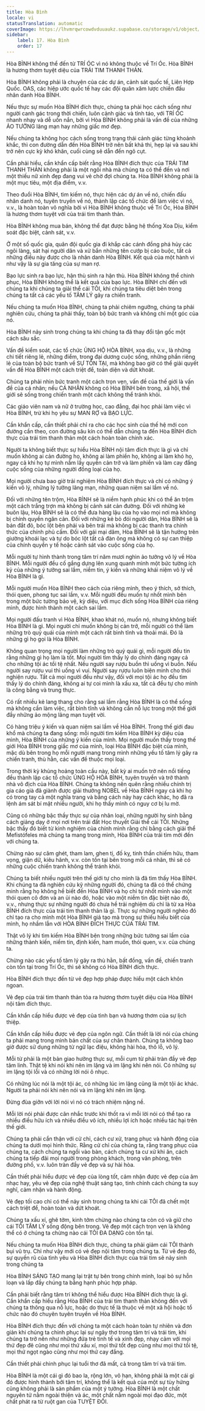 ```yaml
---
title: Hòa Bình
locale: vi
statusTranslation: automatic
coverImage: https://lhvmrqwrcowdvduuaukz.supabase.co/storage/v1/object/public/strapi-uploads/small_cover-educacion-fundamental.webp-2d51a7828a2b1309555be27f7e2a61a0.webp
sidebar:
    label: 17. Hòa Bình
    order: 17
---
```

Hòa BÌNH không thể đến từ TRÍ ÓC vì nó không thuộc về Trí Óc. Hòa BÌNH là hương thơm tuyệt diệu của TRÁI TIM THANH THẢN.

Hòa BÌNH không phải là chuyện của các dự án, cảnh sát quốc tế, Liên Hợp Quốc. OAS, các hiệp ước quốc tế hay các đội quân xâm lược chiến đấu nhân danh Hòa BÌNH.

Nếu thực sự muốn Hòa BÌNH đích thực, chúng ta phải học cách sống như người canh gác trong thời chiến, luôn cảnh giác và tỉnh táo, với TRÍ ÓC nhanh nhạy và dễ uốn nắn, bởi vì Hòa BÌNH không phải là vấn đề của những ẢO TƯỞNG lãng mạn hay những giấc mơ đẹp.

Nếu chúng ta không học cách sống trong trạng thái cảnh giác từng khoảnh khắc, thì con đường dẫn đến Hòa BÌNH trở nên bất khả thi, hẹp lại và sau khi trở nên cực kỳ khó khăn, cuối cùng sẽ dẫn đến ngõ cụt.

Cần phải hiểu, cần khẩn cấp biết rằng Hòa BÌNH đích thực của TRÁI TIM THANH THẢN không phải là một ngôi nhà mà chúng ta có thể đến và nơi một thiếu nữ xinh đẹp đang vui vẻ chờ đợi chúng ta. Hòa BÌNH không phải là một mục tiêu, một địa điểm, v.v.

Theo đuổi Hòa BÌNH, tìm kiếm nó, thực hiện các dự án về nó, chiến đấu nhân danh nó, tuyên truyền về nó, thành lập các tổ chức để làm việc vì nó, v.v., là hoàn toàn vô nghĩa bởi vì Hòa BÌNH không thuộc về Trí Óc, Hòa BÌNH là hương thơm tuyệt vời của trái tim thanh thản.

Hòa BÌNH không mua bán, không thể đạt được bằng hệ thống Xoa Dịu, kiểm soát đặc biệt, cảnh sát, v.v.

Ở một số quốc gia, quân đội quốc gia đi khắp các cánh đồng phá hủy các ngôi làng, sát hại người dân và xử bắn những tên cướp bị cáo buộc, tất cả những điều này được cho là nhân danh Hòa BÌNH. Kết quả của một hành vi như vậy là sự gia tăng của sự man rợ.

Bạo lực sinh ra bạo lực, hận thù sinh ra hận thù. Hòa BÌNH không thể chinh phục, Hòa BÌNH không thể là kết quả của bạo lực. Hòa BÌNH chỉ đến với chúng ta khi chúng ta giải thể cái TÔI, khi chúng ta tiêu diệt bên trong chúng ta tất cả các yếu tố TÂM LÝ gây ra chiến tranh.

Nếu chúng ta muốn Hòa BÌNH, chúng ta phải chiêm ngưỡng, chúng ta phải nghiên cứu, chúng ta phải thấy, toàn bộ bức tranh và không chỉ một góc của nó.

Hòa BÌNH nảy sinh trong chúng ta khi chúng ta đã thay đổi tận gốc một cách sâu sắc.

Vấn đề kiểm soát, các tổ chức ỦNG HỘ HÒA BÌNH, xoa dịu, v.v., là những chi tiết riêng lẻ, những điểm, trong đại dương cuộc sống, những phần riêng lẻ của toàn bộ bức tranh về SỰ TỒN TẠI, mà không bao giờ có thể giải quyết vấn đề Hòa BÌNH một cách triệt để, toàn diện và dứt khoát.

Chúng ta phải nhìn bức tranh một cách trọn vẹn, vấn đề của thế giới là vấn đề của cá nhân; nếu CÁ NHÂN không có Hòa BÌNH bên trong, xã hội, thế giới sẽ sống trong chiến tranh một cách không thể tránh khỏi.

Các giáo viên nam và nữ ở trường học, cao đẳng, đại học phải làm việc vì Hòa BÌNH, trừ khi họ yêu sự MAN RỢ và BẠO LỰC.

Cần khẩn cấp, cần thiết phải chỉ ra cho các học sinh của thế hệ mới con đường cần theo, con đường sâu kín có thể dẫn chúng ta đến Hòa BÌNH đích thực của trái tim thanh thản một cách hoàn toàn chính xác.

Người ta không biết thực sự hiểu Hòa BÌNH nội tâm đích thực là gì và chỉ muốn không ai cản đường họ, không ai làm phiền họ, không ai làm khó họ, ngay cả khi họ tự mình nắm lấy quyền cản trở và làm phiền và làm cay đắng cuộc sống của những người đồng loại của họ.

Mọi người chưa bao giờ trải nghiệm Hòa BÌNH đích thực và chỉ có những ý kiến ​​vô lý, những lý tưởng lãng mạn, những quan niệm sai lầm về nó.

Đối với những tên trộm, Hòa BÌNH sẽ là niềm hạnh phúc khi có thể ăn trộm một cách trắng trợn mà không bị cảnh sát cản đường. Đối với những kẻ buôn lậu, Hòa BÌNH sẽ là có thể đưa hàng lậu của họ vào mọi nơi mà không bị chính quyền ngăn cản. Đối với những kẻ bỏ đói người dân, Hòa BÌNH sẽ là bán đắt đỏ, bóc lột bên phải và bên trái mà không bị các thanh tra chính thức của chính phủ cấm. Đối với gái mại dâm, Hòa BÌNH sẽ là tận hưởng trên giường khoái lạc và tự do bóc lột tất cả đàn ông mà không có sự can thiệp của chính quyền y tế hoặc cảnh sát vào cuộc sống của họ.

Mỗi người tự hình thành trong tâm trí năm mươi nghìn ảo tưởng vô lý về Hòa BÌNH. Mỗi người đều cố gắng dựng lên xung quanh mình một bức tường ích kỷ của những ý tưởng sai lầm, niềm tin, ý kiến ​​và những khái niệm vô lý về Hòa BÌNH là gì.

Mỗi người muốn Hòa BÌNH theo cách của riêng mình, theo ý thích, sở thích, thói quen, phong tục sai lầm, v.v. Mỗi người đều muốn tự nhốt mình bên trong một bức tường bảo vệ, kỳ diệu, với mục đích sống Hòa BÌNH của riêng mình, được hình thành một cách sai lầm.

Mọi người đấu tranh vì Hòa BÌNH, khao khát nó, muốn nó, nhưng không biết Hòa BÌNH là gì. Mọi người chỉ muốn không bị cản trở, mỗi người có thể làm những trò quỷ quái của mình một cách rất bình tĩnh và thoải mái. Đó là những gì họ gọi là Hòa BÌNH.

Không quan trọng mọi người làm những trò quỷ quái gì, mỗi người đều tin rằng những gì họ làm là tốt. Mọi người tìm thấy lý do chính đáng ngay cả cho những tội ác tồi tệ nhất. Nếu người say rượu buồn thì uống vì buồn. Nếu người say rượu vui thì uống vì vui. Người say rượu luôn biện minh cho thói nghiện rượu. Tất cả mọi người đều như vậy, đối với mọi tội ác họ đều tìm thấy lý do chính đáng, không ai tự coi mình là xấu xa, tất cả đều tự cho mình là công bằng và trung thực.

Có rất nhiều kẻ lang thang cho rằng sai lầm rằng Hòa BÌNH là có thể sống mà không cần làm việc, rất bình tĩnh và không cần nỗ lực trong một thế giới đầy những ảo mộng lãng mạn tuyệt vời.

Có hàng triệu ý kiến ​​và quan niệm sai lầm về Hòa BÌNH. Trong thế giới đau khổ mà chúng ta đang sống: mỗi người tìm kiếm Hòa BÌNH kỳ diệu của mình, Hòa BÌNH của những ý kiến ​​của mình. Mọi người muốn thấy trong thế giới Hòa BÌNH trong giấc mơ của mình, loại Hòa BÌNH đặc biệt của mình, mặc dù bên trong họ mỗi người mang trong mình những yếu tố tâm lý gây ra chiến tranh, thù hằn, các vấn đề thuộc mọi loại.

Trong thời kỳ khủng hoảng toàn cầu này, bất kỳ ai muốn trở nên nổi tiếng đều thành lập các tổ chức ỦNG HỘ HÒA BÌNH, tuyên truyền và trở thành nhà vô địch của Hòa BÌNH. Chúng ta không nên quên rằng nhiều chính trị gia cáo già đã giành được giải thưởng NOBEL về Hòa BÌNH ngay cả khi họ có trong tay cả một nghĩa trang và bằng cách này hay cách khác, họ đã ra lệnh ám sát bí mật nhiều người, khi họ thấy mình có nguy cơ bị lu mờ.

Cũng có những bậc thầy thực sự của nhân loại, những người hy sinh bằng cách giảng dạy ở mọi nơi trên trái đất Học thuyết Giải thể cái TÔI. Những bậc thầy đó biết từ kinh nghiệm của chính mình rằng chỉ bằng cách giải thể Mefistófeles mà chúng ta mang trong mình, Hòa BÌNH của trái tim mới đến với chúng ta.

Chừng nào sự căm ghét, tham lam, ghen tị, đố kỵ, tinh thần chiếm hữu, tham vọng, giận dữ, kiêu hãnh, v.v. còn tồn tại bên trong mỗi cá nhân, thì sẽ có những cuộc chiến tranh không thể tránh khỏi.

Chúng ta biết nhiều người trên thế giới tự cho mình là đã tìm thấy Hòa BÌNH. Khi chúng ta đã nghiên cứu kỹ những người đó, chúng ta đã có thể chứng minh rằng họ không hề biết đến Hòa BÌNH và họ chỉ tự nhốt mình vào một thói quen cô đơn và an ủi nào đó, hoặc vào một niềm tin đặc biệt nào đó, v.v., nhưng thực sự những người đó chưa hề trải nghiệm dù chỉ là từ xa Hòa BÌNH đích thực của trái tim thanh thản là gì. Thực sự những người nghèo đó chỉ tạo ra cho mình một Hòa BÌNH giả tạo mà trong sự thiếu hiểu biết của mình, họ nhầm lẫn với HÒA BÌNH ĐÍCH THỰC CỦA TRÁI TIM.

Thật vô lý khi tìm kiếm Hòa BÌNH bên trong những bức tường sai lầm của những thành kiến, niềm tin, định kiến, ham muốn, thói quen, v.v. của chúng ta.

Chừng nào các yếu tố tâm lý gây ra thù hằn, bất đồng, vấn đề, chiến tranh còn tồn tại trong Trí Óc, thì sẽ không có Hòa BÌNH đích thực.

Hòa BÌNH đích thực đến từ vẻ đẹp hợp pháp được hiểu một cách khôn ngoan.

Vẻ đẹp của trái tim thanh thản tỏa ra hương thơm tuyệt diệu của Hòa BÌNH nội tâm đích thực.

Cần khẩn cấp hiểu được vẻ đẹp của tình bạn và hương thơm của sự lịch thiệp.

Cần khẩn cấp hiểu được vẻ đẹp của ngôn ngữ. Cần thiết là lời nói của chúng ta phải mang trong mình bản chất của sự chân thành. Chúng ta không bao giờ được sử dụng những từ ngữ lạc điệu, không hài hòa, thô lỗ, vô lý.

Mỗi từ phải là một bản giao hưởng thực sự, mỗi cụm từ phải tràn đầy vẻ đẹp tâm linh. Thật tệ khi nói khi nên im lặng và im lặng khi nên nói. Có những sự im lặng tội lỗi và có những lời nói ô nhục.

Có những lúc nói là một tội ác, có những lúc im lặng cũng là một tội ác khác. Người ta phải nói khi nên nói và im lặng khi nên im lặng.

Đừng đùa giỡn với lời nói vì nó có trách nhiệm nặng nề.

Mỗi lời nói phải được cân nhắc trước khi thốt ra vì mỗi lời nói có thể tạo ra nhiều điều hữu ích và nhiều điều vô ích, nhiều lợi ích hoặc nhiều tác hại trên thế giới.

Chúng ta phải cẩn thận với cử chỉ, cách cư xử, trang phục và hành động của chúng ta dưới mọi hình thức. Rằng cử chỉ của chúng ta, rằng trang phục của chúng ta, cách chúng ta ngồi vào bàn, cách chúng ta cư xử khi ăn, cách chúng ta tiếp đãi mọi người trong phòng khách, trong văn phòng, trên đường phố, v.v. luôn tràn đầy vẻ đẹp và sự hài hòa.

Cần thiết phải hiểu được vẻ đẹp của lòng tốt, cảm nhận được vẻ đẹp của âm nhạc hay, yêu vẻ đẹp của nghệ thuật sáng tạo, tinh chỉnh cách chúng ta suy nghĩ, cảm nhận và hành động.

Vẻ đẹp tối cao chỉ có thể nảy sinh trong chúng ta khi cái TÔI đã chết một cách triệt để, hoàn toàn và dứt khoát.

Chúng ta xấu xí, ghê tởm, kinh tởm chừng nào chúng ta còn có và giữ cho cái TÔI TÂM LÝ sống động bên trong. Vẻ đẹp một cách trọn vẹn là không thể có ở chúng ta chừng nào cái TÔI ĐA DẠNG còn tồn tại.

Nếu chúng ta muốn Hòa BÌNH đích thực, chúng ta phải giảm cái TÔI thành bụi vũ trụ. Chỉ như vậy mới có vẻ đẹp nội tâm trong chúng ta. Từ vẻ đẹp đó, sự quyến rũ của tình yêu và Hòa BÌNH đích thực của trái tim sẽ nảy sinh trong chúng ta

Hòa BÌNH SÁNG TẠO mang lại trật tự bên trong chính mình, loại bỏ sự hỗn loạn và lấp đầy chúng ta bằng hạnh phúc hợp pháp.

Cần phải biết rằng tâm trí không thể hiểu được Hòa BÌNH đích thực là gì. Cần khẩn cấp hiểu rằng Hòa BÌNH của trái tim thanh thản không đến với chúng ta thông qua nỗ lực, hoặc do thực tế là thuộc về một xã hội hoặc tổ chức nào đó chuyên tuyên truyền về Hòa BÌNH.

Hòa BÌNH đích thực đến với chúng ta một cách hoàn toàn tự nhiên và đơn giản khi chúng ta chinh phục lại sự ngây thơ trong tâm trí và trái tim, khi chúng ta trở nên như những đứa trẻ tinh tế và xinh đẹp, nhạy cảm với mọi thứ đẹp đẽ cũng như mọi thứ xấu xí, mọi thứ tốt đẹp cũng như mọi thứ tồi tệ, mọi thứ ngọt ngào cũng như mọi thứ cay đắng.

Cần thiết phải chinh phục lại tuổi thơ đã mất, cả trong tâm trí và trái tim.

Hòa BÌNH là một cái gì đó bao la, rộng lớn, vô hạn, không phải là một cái gì đó được hình thành bởi tâm trí, không thể là kết quả của một sự tùy hứng cũng không phải là sản phẩm của một ý tưởng. Hòa BÌNH là một chất nguyên tử nằm ngoài thiện và ác, một chất nằm ngoài mọi đạo đức, một chất phát ra từ ruột gan của TUYỆT ĐỐI.


